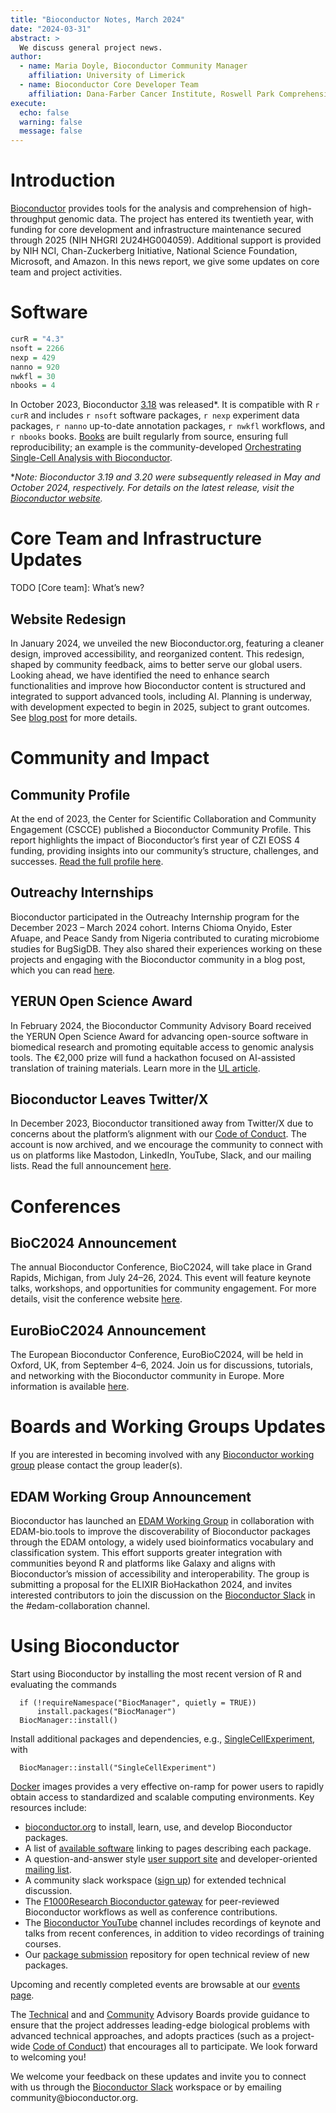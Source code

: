 ```yaml
---
title: "Bioconductor Notes, March 2024"
date: "2024-03-31"
abstract: >
  We discuss general project news.
author:
  - name: Maria Doyle, Bioconductor Community Manager
    affiliation: University of Limerick
  - name: Bioconductor Core Developer Team
    affiliation: Dana-Farber Cancer Institute, Roswell Park Comprehensive Cancer Center, City University of New York, Fred Hutchinson Cancer Research Center, Mass General Brigham
execute: 
  echo: false
  warning: false
  message: false
---
```



# Introduction 

[Bioconductor](https://bioconductor.org) provides
tools for the analysis and comprehension of high-throughput genomic
data.  The project has entered its twentieth year, with funding
for core development and infrastructure maintenance secured
through 2025 (NIH NHGRI 2U24HG004059).  Additional support is provided
by NIH NCI, Chan-Zuckerberg Initiative, National Science Foundation,
Microsoft, and Amazon. In this news report, we give some updates on 
core team and project activities.
 
# Software

```r
curR = "4.3"
nsoft = 2266
nexp = 429
nanno = 920
nwkfl = 30
nbooks = 4
```

In October 2023, Bioconductor [3.18](https://bioconductor.org/news/bioc_3_18_release/) was released*. It is compatible with R `r curR` and includes `r nsoft` software packages, `r nexp` experiment data packages, `r nanno` up-to-date annotation packages, `r nwkfl` workflows, and `r nbooks` books. [Books](https://bioconductor.org/books/release/) are built regularly from source, ensuring full reproducibility; an example is the community-developed [Orchestrating Single-Cell Analysis with Bioconductor](https://bioconductor.org/books/release/OSCA/).

\**Note: Bioconductor 3.19 and 3.20 were subsequently released in May and October 2024, respectively. For details on the latest release, visit the [Bioconductor website](https://bioconductor.org/news/).*

# Core Team and Infrastructure Updates

TODO [Core team]: What's new?

## Website Redesign

In January 2024, we unveiled the new Bioconductor.org, featuring a cleaner design, improved accessibility, and reorganized content. This redesign, shaped by community feedback, aims to better serve our global users. Looking ahead, we have identified the need to enhance search functionalities and improve how Bioconductor content is structured and integrated to support advanced tools, including AI. Planning is underway, with development expected to begin in 2025, subject to grant outcomes. See [blog post]( https://blog.bioconductor.org/posts/2024-02-01-website-update/) for more details.

# Community and Impact

## Community Profile

At the end of 2023, the Center for Scientific Collaboration and Community Engagement (CSCCE) published a Bioconductor Community Profile. This report highlights the impact of Bioconductor's first year of CZI EOSS 4 funding, providing insights into our community's structure, challenges, and successes. [Read the full profile here](https://zenodo.org/records/8400205).

## Outreachy Internships

Bioconductor participated in the Outreachy Internship program for the December 2023 – March 2024 cohort. Interns Chioma Onyido, Ester Afuape, and Peace Sandy from Nigeria contributed to curating microbiome studies for BugSigDB. They also shared their experiences working on these projects and engaging with the Bioconductor community in a blog post, which you can read [here](https://blog.bioconductor.org/posts/2024-01-31-OutreachyInternshipJourney/).

## YERUN Open Science Award

In February 2024, the Bioconductor Community Advisory Board received the YERUN Open Science Award for advancing open-source software in biomedical research and promoting equitable access to genomic analysis tools. The €2,000 prize will fund a hackathon focused on AI-assisted translation of training materials. Learn more in the [UL article](https://www.ul.ie/research/news/university-of-limerick-researchers-win-european-award-for-commitment-to-open-science).

## Bioconductor Leaves Twitter/X

In December 2023, Bioconductor transitioned away from Twitter/X due to concerns about the platform's alignment with our [Code of Conduct](https://bioconductor.org/about/code-of-conduct/). The account is now archived, and we encourage the community to connect with us on platforms like Mastodon, LinkedIn, YouTube, Slack, and our mailing lists. Read the full announcement [here](https://blog.bioconductor.org/posts/2023-11-17-twitter-exit/).

# Conferences

## BioC2024 Announcement

The annual Bioconductor Conference, BioC2024, will take place in Grand Rapids, Michigan, from July 24–26, 2024. This event will feature keynote talks, workshops, and opportunities for community engagement. For more details, visit the conference website [here](https://www.bioc2024.bioconductor.org/).

## EuroBioC2024 Announcement

The European Bioconductor Conference, EuroBioC2024, will be held in Oxford, UK, from September 4–6, 2024. Join us for discussions, tutorials, and networking with the Bioconductor community in Europe. More information is available [here](https://eurobioc2024.bioconductor.org/).


# Boards and Working Groups Updates

If you are interested in becoming involved with any [Bioconductor working group](https://workinggroups.bioconductor.org/currently-active-working-groups-committees.html) please contact the group leader(s).

## EDAM Working Group Announcement

Bioconductor has launched an [EDAM Working Group](https://workinggroups.bioconductor.org/currently-active-working-groups-committees.html#edam-collaboration) in collaboration with EDAM-bio.tools to improve the discoverability of Bioconductor packages through the EDAM ontology, a widely used bioinformatics vocabulary and classification system. This effort supports greater integration with communities beyond R and platforms like Galaxy and aligns with Bioconductor's mission of accessibility and interoperability. The group is submitting a proposal for the ELIXIR BioHackathon 2024, and invites interested contributors to join the discussion on the [Bioconductor Slack](https://slack.bioconductor.org) in the #edam-collaboration channel.


# Using Bioconductor

Start using
Bioconductor by installing the most recent version of R and evaluating
the commands
```
  if (!requireNamespace("BiocManager", quietly = TRUE))
      install.packages("BiocManager")
  BiocManager::install()
```

Install additional packages and dependencies,
e.g., [SingleCellExperiment](https://bioconductor.org/packages/SingleCellExperiment), with
```
  BiocManager::install("SingleCellExperiment")
```
[Docker](https://bioconductor.org/help/docker/)
images provides a very effective on-ramp for power users to rapidly
obtain access to standardized and scalable computing environments.
Key resources include:


- [bioconductor.org](https://bioconductor.org) to install,
  learn, use, and develop Bioconductor packages.
- A list of [available software](https://bioconductor.org/packages)
  linking to pages describing each package.
- A question-and-answer style
  [user support site](https://support.bioconductor.org) and
  developer-oriented [mailing list](https://stat.ethz.ch/mailman/listinfo/bioc-devel).
- A community slack workspace ([sign up](https://slack.bioconductor.org))
   for extended technical discussion.
- The [F1000Research Bioconductor gateway](https://f1000research.com/gateways/bioconductor)
for peer-reviewed Bioconductor workflows as well as conference contributions.
- The [Bioconductor YouTube](https://www.youtube.com/user/bioconductor)
     channel includes recordings of keynote and talks from recent 
     conferences, in addition to 
     video recordings of training courses. 
- Our [package submission](https://github.com/Bioconductor/Contributions)
  repository for open technical review of new packages.

Upcoming and recently completed events are browsable at our
[events page](https://bioconductor.org/help/events/).

The [Technical](https://bioconductor.org/about/technical-advisory-board/)
and and [Community](https://bioconductor.org/about/community-advisory-board/)
Advisory Boards provide guidance to ensure that the project addresses
leading-edge biological problems with advanced technical approaches,
and adopts practices (such as a
project-wide [Code of Conduct](https://bioconductor.org/about/code-of-conduct/))
that encourages all to participate. We look forward to
welcoming you!

We welcome your feedback on these updates and invite you to connect with us through the [Bioconductor Slack](https://slack.bioconductor.org) workspace or by emailing community@bioconductor.org.

